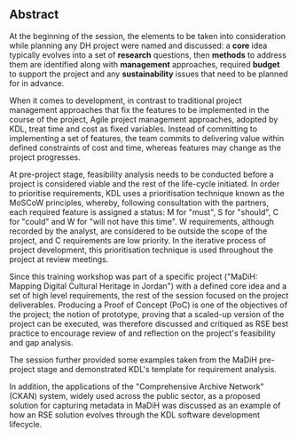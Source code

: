 ## Abstract

At the beginning of the session, the elements to be taken into consideration while planning any DH project were named and discussed: a **core** idea typically evolves into a set of **research** questions, then **methods** to address them are identified along with **management** approaches, required **budget** to support the project and any **sustainability** issues that need to be planned for in advance.

When it comes to development, in contrast to traditional project management approaches that fix the features to be implemented in the course of the project, Agile project management approaches, adopted by KDL, treat time and cost as fixed variables. Instead of committing to implementing a set of features, the team commits to delivering value within defined constraints of cost and time, whereas features may change as the project progresses.

At pre-project stage, feasibility analysis needs to be conducted before a project is considered viable and the rest of the life-cycle initiated. In order to prioritise requirements, KDL uses a prioritisation technique known as the MoSCoW principles, whereby, following consultation with the partners, each required feature is assigned a status: M for "must", S for "should", C for "could" and W for "will not have this time". W requirements, although recorded by the analyst, are considered to be outside the scope of the project, and C requirements are low priority. In the iterative process of project development, this prioritisation technique is used throughout the project at review meetings.

Since this training workshop was part of a specific project ("MaDiH: Mapping Digital Cultural Heritage in Jordan") with a defined core idea and a set of high level requirements, the rest of the session focused on the project deliverables. Producing a Proof of Concept (PoC) is one of the objectives of the project; the notion of prototype, proving that a scaled-up version of the project can be executed, was therefore discussed and critiqued as RSE best practice to encourage review of and reflection on the project's feasibility and gap analysis.

The session further provided some examples taken from the MaDiH pre-project stage and demonstrated KDL's template for requirement analysis.

In addition, the applications of the "Comprehensive Archive Network" (CKAN) system, widely used across the public sector, as a proposed solution for capturing metadata in MaDiH was discussed as an example of how an RSE solution evolves through the KDL software development lifecycle.

